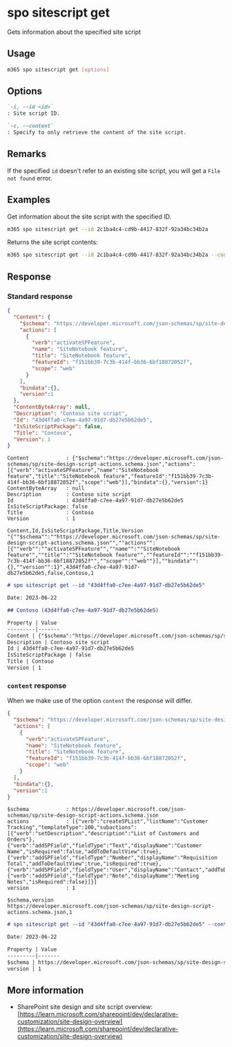 
# spo sitescript get

Gets information about the specified site script

## Usage

```sh
m365 spo sitescript get [options]
```

## Options

```md definition-list
`-i, --id <id>`
: Site script ID.

`-c, --content`
: Specify to only retrieve the content of the site script.
```

<Global />

## Remarks

If the specified `id` doesn't refer to an existing site script, you will get a `File not found` error.

## Examples

Get information about the site script with the specified ID.

```sh
m365 spo sitescript get --id 2c1ba4c4-cd9b-4417-832f-92a34bc34b2a
```

Returns the site script contents:

```sh
m365 spo sitescript get --id 2c1ba4c4-cd9b-4417-832f-92a34bc34b2a --content
```

## Response

### Standard response

<Tabs>
  <TabItem value="JSON">

  ```json
  {
    "Content": { 
      "$schema": "https://developer.microsoft.com/json-schemas/sp/site-design-script-actions.schema.json",
      "actions": [ 
        {
          "verb":"activateSPFeature",
          "name": "SiteNotebook feature", 
          "title": "SiteNotebook feature",
          "featureId": "f151bb39-7c3b-414f-bb36-6bf18872052f", 
          "scope": "web"
        }
      ], 
      "bindata":{},
      "version":1
    },
    "ContentByteArray": null,
    "Description": "Contoso site script",
    "Id": "43d4ffa0-c7ee-4a97-91d7-db27e5b62de5",
    "IsSiteScriptPackage": false,
    "Title": "Contoso",
    "Version": 1
  }
  ```

  </TabItem>
  <TabItem value="Text">

  ```text
  Content            : {"$schema":"https://developer.microsoft.com/json-schemas/sp/site-design-script-actions.schema.json","actions":[{"verb":"activateSPFeature","name":"SiteNotebook feature","title":"SiteNotebook feature","featureId":"f151bb39-7c3b-414f-bb36-6bf18872052f","scope":"web"}],"bindata":{},"version":1}
  ContentByteArray   : null
  Description        : Contoso site script
  Id                 : 43d4ffa0-c7ee-4a97-91d7-db27e5b62de5
  IsSiteScriptPackage: false
  Title              : Contoso
  Version            : 1
  ```

  </TabItem>
  <TabItem value="CSV">

  ```csv
  Content,Id,IsSiteScriptPackage,Title,Version
  "{""$schema"":""https://developer.microsoft.com/json-schemas/sp/site-design-script-actions.schema.json"",""actions"":[{""verb"":""activateSPFeature"",""name"":""SiteNotebook feature"",""title"":""SiteNotebook feature"",""featureId"":""f151bb39-7c3b-414f-bb36-6bf18872052f"",""scope"":""web""}],""bindata"":{},""version"":1}",43d4ffa0-c7ee-4a97-91d7-db27e5b62de5,false,Contoso,1
  ```

  </TabItem>
  <TabItem value="Markdown">

  ```md
  # spo sitescript get --id "43d4ffa0-c7ee-4a97-91d7-db27e5b62de5"

  Date: 2023-06-22

  ## Contoso (43d4ffa0-c7ee-4a97-91d7-db27e5b62de5)

  Property | Value
  ---------|-------
  Content | {"$schema":"https://developer.microsoft.com/json-schemas/sp/site-design-script-actions.schema.json","actions":[{"verb":"activateSPFeature","name":"SiteNotebook feature","title":"SiteNotebook feature","featureId":"f151bb39-7c3b-414f-bb36-6bf18872052f","scope":"web"}],"bindata":{},"version":1}
  Description | Contoso site script
  Id | 43d4ffa0-c7ee-4a97-91d7-db27e5b62de5
  IsSiteScriptPackage | false
  Title | Contoso
  Version | 1
  ```

  </TabItem>
</Tabs>

### `content` response

When we make use of the option `content` the response will differ.

<Tabs>
  <TabItem value="JSON">

  ```json
  { 
    "$schema": "https://developer.microsoft.com/json-schemas/sp/site-design-script-actions.schema.json",
    "actions": [ 
      {
        "verb":"activateSPFeature",
        "name": "SiteNotebook feature", 
        "title": "SiteNotebook feature",
        "featureId": "f151bb39-7c3b-414f-bb36-6bf18872052f", 
        "scope": "web"
      }
    ], 
    "bindata":{},
    "version":1
  }
  ```

  </TabItem>
  <TabItem value="Text">

  ```text
  $schema            : https://developer.microsoft.com/json-schemas/sp/site-design-script-actions.schema.json
  actions            : [{"verb":"createSPList","listName":"Customer Tracking","templateType":100,"subactions":[{"verb":"setDescription","description":"List of Customers and Orders"},{"verb":"addSPField","fieldType":"Text","displayName":"Customer Name","isRequired":false,"addToDefaultView":true},{"verb":"addSPField","fieldType":"Number","displayName":"Requisition Total","addToDefaultView":true,"isRequired":true},{"verb":"addSPField","fieldType":"User","displayName":"Contact","addToDefaultView":true,"isRequired":true},{"verb":"addSPField","fieldType":"Note","displayName":"Meeting Notes","isRequired":false}]}]
  version            : 1
  ```

  </TabItem>
  <TabItem value="CSV">

  ```csv
  $schema,version
  https://developer.microsoft.com/json-schemas/sp/site-design-script-actions.schema.json,1
  ```

  </TabItem>
  <TabItem value="Markdown">

  ```md
  # spo sitescript get --id "43d4ffa0-c7ee-4a97-91d7-db27e5b62de5" --content "true"

  Date: 2023-06-22

  Property | Value
  ---------|-------
  $schema | https://developer.microsoft.com/json-schemas/sp/site-design-script-actions.schema.json
  version | 1
  ```

  </TabItem>
</Tabs>

## More information

- SharePoint site design and site script overview: [https://learn.microsoft.com/sharepoint/dev/declarative-customization/site-design-overview](https://learn.microsoft.com/sharepoint/dev/declarative-customization/site-design-overview)
